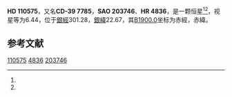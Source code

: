 {{Starbox begin
| name = HD 110575
}}
{{Starbox observe
| epoch = [[J2000.0|J2000.0]]
| constell = {{星座名待查}}<ref name=SIMBAD>{{cite web
 | url=http://simbad.u-strasbg.fr/simbad/sim-id?Ident=HR+4836
 | title=Pulsating variable Star
 | publisher=Centre de Données astronomiques de Strasbourg
 | work=SIMBAD
 | accessdate=2012-07-13
 | archive-date=2016-03-16
 | archive-url=https://web.archive.org/web/20160316145233/http://simbad.u-strasbg.fr/simbad/sim-id?Ident=HR+4836
 | dead-url=no
 }}</ref><ref name=DATA>{{cite web
 | url=http://vizier.u-strasbg.fr/viz-bin/VizieR-5?-out.add=.&-source=5050&-corr=PK=HR&-out.max=9999&HR=4836
 | title=VizieR Detailed Page
 | accessdate=2012-07-13
 | archive-date=2016-03-05
 | archive-url=https://web.archive.org/web/20160305204347/http://vizier.u-strasbg.fr/viz-bin/VizieR-5?-out.add=.&-source=5050&-corr=PK=HR&-out.max=9999&HR=4836
 | dead-url=no
 }}</ref>
| 星官 = 
| ra = {{RA|12|43|26.3}}<ref name=SIMBAD /><ref name=DATA />
| dec = {{DEC|-40|10|40}}<ref name=SIMBAD /><ref name=DATA />
| appmag_v = 6.44<ref name=SIMBAD /><ref name=DATA />
}}
{{Starbox character
| class = A8V:<ref name=SIMBAD /><ref name=DATA />
| b-v = 0.25<ref name=SIMBAD /><ref name=DATA />
| u-b = 0.04<ref name=SIMBAD /><ref name=DATA />
| r-i = 0.14<ref name=SIMBAD /><ref name=DATA />
| variable = 
}}
{{Starbox astrometry
| radial_v = 0.04
| prop_mo_ra = -5
| parallax = 
| p_error = 
}}
{{Starbox catalog
| names =CD-39 7785，[[SAO星表|SAO]] 203746，[[HD星表|HD]] 110575，[[HR星表|HR]] 4836}}
{{Starbox reference |Simbad=HR+4836}}
{{Starbox end}}

'''HD 110575'''，又名'''CD-39 7785'''，'''SAO 203746'''、'''HR 4836'''，是一颗恒星<ref name=SIMBAD /><ref name=DATA />，视星等为6.44，位于[[銀道座標系|銀經]]301.28，[[銀道座標系|銀緯]]22.67，其[[B1900.0|B1900.0]]坐标为赤經{{RA|12|37|58.9}}，赤緯{{DEC|-39|22.67|46}}。

== 参考文献 ==
{{reflist}}

{{star-stub}}

[[Category:HD和HDE天體|110575]]
[[Category:HR天體|4836]]
[[Category:SAO天體|203746]]
